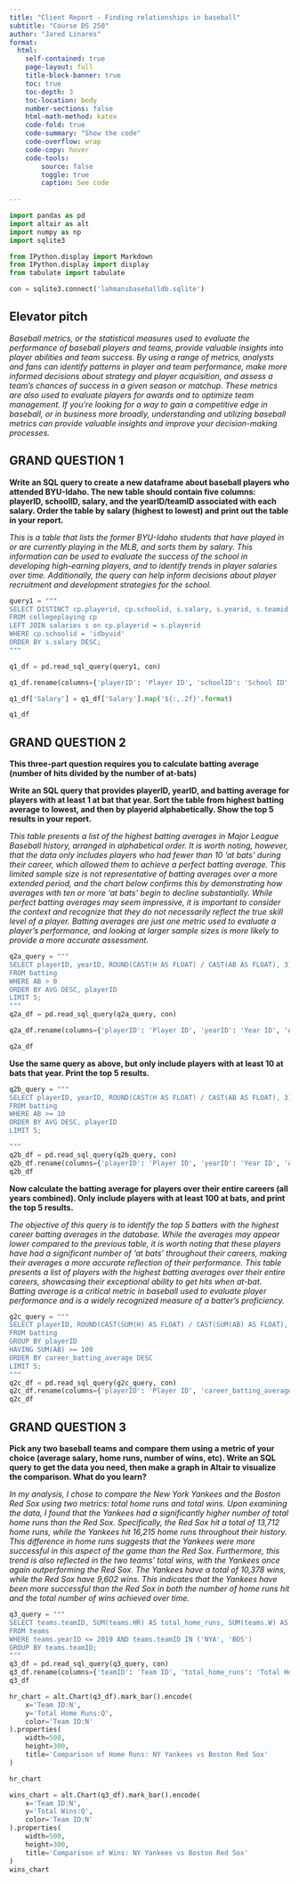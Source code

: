 ```yaml
---
title: "Client Report - Finding relationships in baseball"
subtitle: "Course DS 250"
author: "Jared Linares"
format:
  html:
    self-contained: true
    page-layout: full
    title-block-banner: true
    toc: true
    toc-depth: 3
    toc-location: body
    number-sections: false
    html-math-method: katex
    code-fold: true
    code-summary: "Show the code"
    code-overflow: wrap
    code-copy: hover
    code-tools:
        source: false
        toggle: true
        caption: See code
    
---
```


```python
import pandas as pd
import altair as alt
import numpy as np
import sqlite3 

from IPython.display import Markdown
from IPython.display import display
from tabulate import tabulate
```


```python
con = sqlite3.connect('lahmansbaseballdb.sqlite')

```



## Elevator pitch

_Baseball metrics, or the statistical measures used to evaluate the performance of baseball players and teams, provide valuable insights into player abilities and team success. By using a range of metrics, analysts and fans can identify patterns in player and team performance, make more informed decisions about strategy and player acquisition, and assess a team's chances of success in a given season or matchup. These metrics are also used to evaluate players for awards and to optimize team management. If you're looking for a way to gain a competitive edge in baseball, or in business more broadly, understanding and utilizing baseball metrics can provide valuable insights and improve your decision-making processes._


## GRAND QUESTION 1

__Write an SQL query to create a new dataframe about baseball players who attended BYU-Idaho. The new table should contain five columns: playerID, schoolID, salary, and the yearID/teamID associated with each salary. Order the table by salary (highest to lowest) and print out the table in your report.__

_This is a table that lists the former BYU-Idaho students that have played in or are currently playing in the MLB, and sorts them by salary. This information can be used to evaluate the success of the school in developing high-earning players, and to identify trends in player salaries over time. Additionally, the query can help inform decisions about player recruitment and development strategies for the school._


```python

query1 = """
SELECT DISTINCT cp.playerid, cp.schoolid, s.salary, s.yearid, s.teamid
FROM collegeplaying cp
LEFT JOIN salaries s on cp.playerid = s.playerid
WHERE cp.schoolid = 'idbyuid'
ORDER BY s.salary DESC;
"""

q1_df = pd.read_sql_query(query1, con)

q1_df.rename(columns={'playerID': 'Player ID', 'schoolID': 'School ID', 'salary': 'Salary', 'yearID': 'Year ID', 'teamID': 'Team ID'}, inplace=True)

q1_df['Salary'] = q1_df['Salary'].map('${:,.2f}'.format)

q1_df

```



## GRAND QUESTION 2

__This three-part question requires you to calculate batting average (number of hits divided by the number of at-bats)__

__Write an SQL query that provides playerID, yearID, and batting average for players with at least 1 at bat that year. Sort the table from highest batting average to lowest, and then by playerid alphabetically. Show the top 5 results in your report.__

_This table presents a list of the highest batting averages in Major League Baseball history, arranged in alphabetical order. It is worth noting, however, that the data only includes players who had fewer than 10 'at bats' during their career, which allowed them to achieve a perfect batting average. This limited sample size is not representative of batting averages over a more extended period, and the chart below confirms this by demonstrating how averages with ten or more 'at bats' begin to decline substantially. While perfect batting averages may seem impressive, it is important to consider the context and recognize that they do not necessarily reflect the true skill level of a player. Batting averages are just one metric used to evaluate a player's performance, and looking at larger sample sizes is more likely to provide a more accurate assessment._

```python
q2a_query = """
SELECT playerID, yearID, ROUND(CAST(H AS FLOAT) / CAST(AB AS FLOAT), 3) AS AVG
FROM batting
WHERE AB > 0
ORDER BY AVG DESC, playerID
LIMIT 5;
"""
q2a_df = pd.read_sql_query(q2a_query, con)

q2a_df.rename(columns={'playerID': 'Player ID', 'yearID': 'Year ID', 'AVG': 'Batting Average'}, inplace=True)

q2a_df
```

__Use the same query as above, but only include players with at least 10 at bats that year. Print the top     5 results.__

```python
q2b_query = """
SELECT playerID, yearID, ROUND(CAST(H AS FLOAT) / CAST(AB AS FLOAT), 3) AS AVG
FROM batting
WHERE AB >= 10
ORDER BY AVG DESC, playerID
LIMIT 5;

"""
q2b_df = pd.read_sql_query(q2b_query, con)
q2b_df.rename(columns={'playerID': 'Player ID', 'yearID': 'Year ID', 'AVG': 'Batting Average'}, inplace=True)
q2b_df
```

__Now calculate the batting average for players over their entire careers (all years combined). Only include players with at least 100 at bats, and print the top 5 results.__

_The objective of this query is to identify the top 5 batters with the highest career batting averages in the database. While the averages may appear lower compared to the previous table, it is worth noting that these players have had a significant number of 'at bats' throughout their careers, making their averages a more accurate reflection of their performance. This table presents a list of players with the highest batting averages over their entire careers, showcasing their exceptional ability to get hits when at-bat. Batting average is a critical metric in baseball used to evaluate player performance and is a widely recognized measure of a batter's proficiency._
```python
g2c_query = """
SELECT playerID, ROUND(CAST(SUM(H) AS FLOAT) / CAST(SUM(AB) AS FLOAT), 3) AS career_batting_average
FROM batting
GROUP BY playerID
HAVING SUM(AB) >= 100
ORDER BY career_batting_average DESC
LIMIT 5;
"""
q2c_df = pd.read_sql_query(g2c_query, con)
q2c_df.rename(columns={'playerID': 'Player ID', 'career_batting_average': 'Career Batting Average'}, inplace=True)
q2c_df
```


## GRAND QUESTION 3

__Pick any two baseball teams and compare them using a metric of your choice (average salary, home runs, number of wins, etc). Write an SQL query to get the data you need, then make a graph in Altair to visualize the comparison. What do you learn?__

_In my analysis, I chose to compare the New York Yankees and the Boston Red Sox using two metrics: total home runs and total wins. Upon examining the data, I found that the Yankees had a significantly higher number of total home runs than the Red Sox. Specifically, the Red Sox hit a total of 13,712 home runs, while the Yankees hit 16,215 home runs throughout their history. This difference in home runs suggests that the Yankees were more successful in this aspect of the game than the Red Sox. Furthermore, this trend is also reflected in the two teams' total wins, with the Yankees once again outperforming the Red Sox. The Yankees have a total of 10,378 wins, while the Red Sox have 9,602 wins. This indicates that the Yankees have been more successful than the Red Sox in both the number of home runs hit and the total number of wins achieved over time._

```python
q3_query = """
SELECT teams.teamID, SUM(teams.HR) AS total_home_runs, SUM(teams.W) AS total_wins
FROM teams
WHERE teams.yearID <= 2019 AND teams.teamID IN ('NYA', 'BOS')
GROUP BY teams.teamID;
"""
q3_df = pd.read_sql_query(q3_query, con)
q3_df.rename(columns={'teamID': 'Team ID', 'total_home_runs': 'Total Home Runs', 'total_wins': 'Total Wins'}, inplace=True)
q3_df
```

```python

hr_chart = alt.Chart(q3_df).mark_bar().encode(
    x='Team ID:N',
    y='Total Home Runs:Q',
    color='Team ID:N'
).properties(
    width=500,
    height=300,
    title='Comparison of Home Runs: NY Yankees vs Boston Red Sox'
)

hr_chart
```


```python

wins_chart = alt.Chart(q3_df).mark_bar().encode(
    x='Team ID:N',
    y='Total Wins:Q',
    color='Team ID:N'
).properties(
    width=500,
    height=300,
    title='Comparison of Wins: NY Yankees vs Boston Red Sox'
)
wins_chart
```
